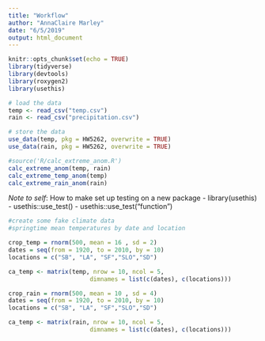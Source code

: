 ```yaml
---
title: "Workflow"
author: "AnnaClaire Marley"
date: "6/5/2019"
output: html_document
---
```


```r
knitr::opts_chunk$set(echo = TRUE)
library(tidyverse)
library(devtools)
library(roxygen2)
library(usethis)
```

```r
# load the data
temp <- read_csv("temp.csv")
rain <- read_csv("precipitation.csv")

```

```r
# store the data
use_data(temp, pkg = HW5262, overwrite = TRUE)
use_data(rain, pkg = HW5262, overwrite = TRUE)

```

```r
#source('R/calc_extreme_anom.R')
calc_extreme_anom(temp, rain)
calc_extreme_temp_anom(temp)
calc_extreme_rain_anom(rain)
```

*Note to self*: How to make set up testing on a new package
- library(usethis)
- usethis::use_test()
- usethis::use_test("function")


```r

#create some fake climate data
#springtime mean temperatures by date and location

crop_temp = rnorm(500, mean = 16 , sd = 2)
dates = seq(from = 1920, to = 2010, by = 10)
locations = c("SB", "LA", "SF","SLO","SD")

ca_temp <- matrix(temp, nrow = 10, ncol = 5,
                       dimnames = list(c(dates), c(locations)))

crop_rain = rnorm(500, mean = 10 , sd = 4)
dates = seq(from = 1920, to = 2010, by = 10)
locations = c("SB", "LA", "SF","SLO","SD")

ca_temp <- matrix(rain, nrow = 10, ncol = 5,
                       dimnames = list(c(dates), c(locations)))
 


```



